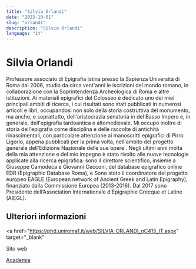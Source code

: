 ```yaml
---
title: "Silvia Orlandi"
date: "2023-10-01"
slug: "orlandi"
description: "Silvia Orlandi"
language: "it"
---
```


# Silvia Orlandi

Professore associato di Epigrafia latina presso la Sapienza Università di Roma dal 2006, studio da circa vent'anni le iscrizioni del mondo romano, in collaborazione con la Soprintendenza Archeologica di Roma e altre istituzioni. Ai materiali epigrafici del Colosseo è dedicato uno dei miei principali ambiti di ricerca, i cui risultati sono stati pubblicati in numerosi articoli e libri, occupandosi non solo della storia costruttiva del monumento, ma anche, e soprattutto, dell'aristocrazia senatoria in del Basso Impero e, in generale, dell'epigrafia tardoantica e altomedievale. Mi occupo inoltre di storia dell'epigrafia come disciplina e delle raccolte di antichità rinascimentali, con particolare attenzione ai manoscritti epigrafici di Pirro Ligorio, appena pubblicati per la prima volta, nell'ambito del progetto generale dell'Edizione Nazionale delle sue opere . Negli ultimi anni molta della mia attenzione e del mio impegno è stato rivolto alle nuove tecnologie applicate alla ricerca epigrafica: sono il direttore scientifico, insieme a Giuseppe Camodeca e Giovanni Cecconi, del database epigrafico online EDR (Epigraphic Database Roma), e Sono stato il coordinatore del progetto europeo EAGLE (European network of Ancient Greek and Latin Epigraphy), finanziato dalla Commissione Europea (2013-2016). Dal 2017 sono Presidente dell’Association Internationale d’Epigraphie Grecque et Latine (AIEGL).

## Ulteriori informazioni

<a
  href="https://phd.uniroma1.it/web/SILVIA-ORLANDI_nC415_IT.aspx"
  target="_blank"
>
  Sito web
</a>

<a href="https://uniroma1.academia.edu/SilviaOrlandi" target="_blank">
  Academia
</a>
